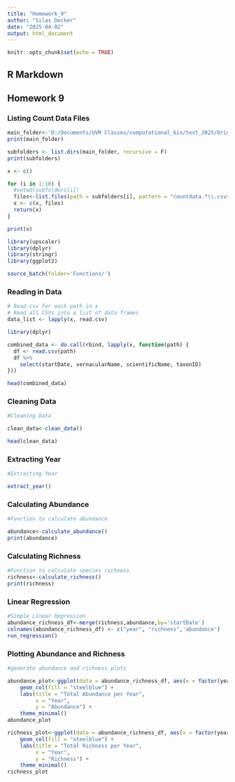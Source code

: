 ```yaml
---
title: "Homework_9"
author: "Silas Decker"
date: "2025-04-02"
output: html_document
---
```


```r
knitr::opts_chunk$set(echo = TRUE)
```

## R Markdown

## Homework 9


### Listing Count Data Files 
```r
main_folder<-'D:/Documents/UVM Classes/computational_bio/test_2025/OriginalData/NEON_count-landbird/'
print(main_folder)

subfolders <- list.dirs(main_folder, recursive = F)
print(subfolders)

x <- c()

for (i in 1:10) {
  #setwd(subfolders[i])
  files<-list.files(path = subfolders[i], pattern = "countdata.*\\.csv$", full.names = TRUE)
  x <- c(x, files)
  return(x)
}

print(x)


```
```r
library(upscaler)
library(dplyr)
library(stringr)
library(ggplot2)

source_batch(folder='Functions/')
```




### Reading in Data 
```r
# Read csv for each path in x
# Read all CSVs into a list of data frames
data_list <- lapply(x, read.csv)

library(dplyr)

combined_data <- do.call(rbind, lapply(x, function(path) {
  df <- read.csv(path)
  df %>%
    select(startDate, vernacularName, scientificName, taxonID)
}))

head(combined_data)
```


### Cleaning Data 
```r
#Cleaning Data

clean_data<-clean_data()

head(clean_data)
```

### Extracting Year 
```r
#Extracting Year 

extract_year()
```

### Calculating Abundance 
```r
#Function to calculate abundance 

abundance<-calculate_abundance()
print(abundance)
```

### Calculating Richness 
```r
#Function to calculate species richness 
richness<-calculate_richness()
print(richness)
```

### Linear Regression 
```r
#Simple Linear Regression 
abundance_richness_df<-merge(richness,abundance,by='startDate')
colnames(abundance_richness_df) <- c("year", "richness",'abundance')
run_regression()
```

### Plotting Abundance and Richness 
```r
#generate abundance and richness plots  

abundance_plot<-ggplot(data = abundance_richness_df, aes(x = factor(year), y = abundance)) +
    geom_col(fill = "steelblue") +
    labs(title = "Total Abundance per Year",
         x = "Year",
         y = "Abundance") +
    theme_minimal()
abundance_plot

richness_plot<-ggplot(data = abundance_richness_df, aes(x = factor(year), y = richness)) +
    geom_col(fill = "steelblue") +
    labs(title = "Total Richness per Year",
         x = "Year",
         y = "Richness") +
    theme_minimal()
richness_plot
```





